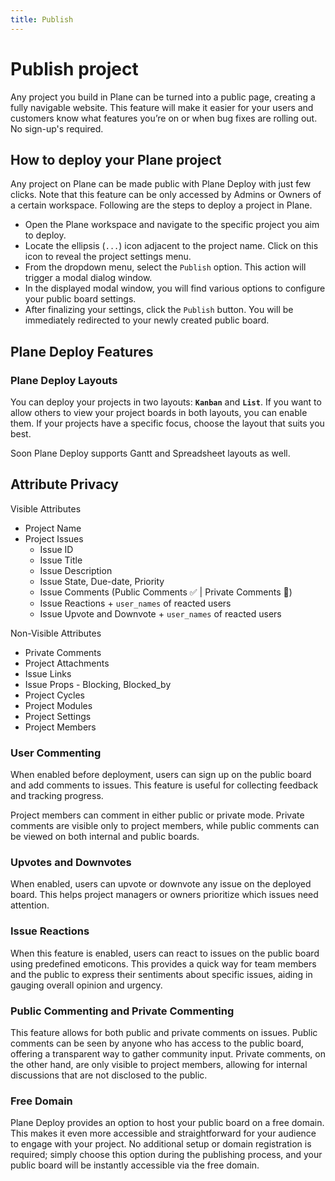 ```yaml
---
title: Publish
---
```


# Publish project

Any project you build in Plane can be turned into a public page, creating a fully navigable website. This feature will make it easier for your users and customers know what features you’re on or when bug fixes are rolling out. No sign-up's required.

## How to deploy your Plane project

Any project on Plane can be made public with Plane Deploy with just few clicks. Note that this feature can be only accessed by Admins or Owners of a certain workspace. Following are the steps to deploy a project in Plane.

*   Open the Plane workspace and navigate to the specific project you aim to deploy.
*   Locate the ellipsis (`...`) icon adjacent to the project name. Click on this icon to reveal the project settings menu.
*   From the dropdown menu, select the `Publish` option. This action will trigger a modal dialog window.
*   In the displayed modal window, you will find various options to configure your public board settings.
*   After finalizing your settings, click the `Publish` button. You will be immediately redirected to your newly created public board.

## Plane Deploy Features

### Plane Deploy Layouts

You can deploy your projects in two layouts: **`Kanban`** and **`List`**. If you want to allow others to view your project boards in both layouts, you can enable them. If your projects have a specific focus, choose the layout that suits you best.

Soon Plane Deploy supports Gantt and Spreadsheet layouts as well.

## Attribute Privacy

Visible Attributes

*   Project Name
*   Project Issues
    *   Issue ID
    *   Issue Title
    *   Issue Description
    *   Issue State, Due-date, Priority
    *   Issue Comments (Public Comments ✅ | Private Comments 🚫)
    *   Issue Reactions + `user_names` of reacted users
    *   Issue Upvote and Downvote + `user_names` of reacted users

Non-Visible Attributes

*   Private Comments
*   Project Attachments
*   Issue Links
*   Issue Props - Blocking, Blocked\_by
*   Project Cycles
*   Project Modules
*   Project Settings
*   Project Members

### User Commenting

When enabled before deployment, users can sign up on the public board and add comments to issues. This feature is useful for collecting feedback and tracking progress.

Project members can comment in either public or private mode. Private comments are visible only to project members, while public comments can be viewed on both internal and public boards.

### Upvotes and Downvotes

When enabled, users can upvote or downvote any issue on the deployed board. This helps project managers or owners prioritize which issues need attention.

### Issue Reactions

When this feature is enabled, users can react to issues on the public board using predefined emoticons. This provides a quick way for team members and the public to express their sentiments about specific issues, aiding in gauging overall opinion and urgency.

### Public Commenting and Private Commenting

This feature allows for both public and private comments on issues. Public comments can be seen by anyone who has access to the public board, offering a transparent way to gather community input. Private comments, on the other hand, are only visible to project members, allowing for internal discussions that are not disclosed to the public.

### Free Domain

Plane Deploy provides an option to host your public board on a free domain. This makes it even more accessible and straightforward for your audience to engage with your project. No additional setup or domain registration is required; simply choose this option during the publishing process, and your public board will be instantly accessible via the free domain.
